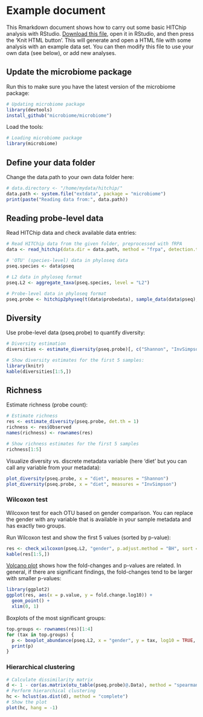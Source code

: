 # Example document

This Rmarkdown document shows how to carry out some basic HITChip analysis with RStudio. [Download this file](https://raw.githubusercontent.com/microbiome/microbiome/master/vignettes/Example.Rmd), open it in RStudio, and then press the 'Knit HTML button'. This will generate and open a HTML file with some analysis with an example data set. You can then modify this file to use your own data (see below), or add new analyses.


## Update the microbiome package

Run this to make sure you have the latest version of the microbiome package:

```r
# Updating microbiome package
library(devtools)
install_github("microbiome/microbiome")
```

Load the tools:

```r
# Loading microbiome package
library(microbiome)
```

## Define your data folder

Change the data.path to your own data folder here:

```r
# data.directory <- "/home/mydata/hitchip/"
data.path <- system.file("extdata", package = "microbiome")
print(paste("Reading data from:", data.path))
```


## Reading probe-level data

Read HITChip data and check available data entries:

```r
# Read HITChip data from the given folder, preprocessed with fRPA
data <- read_hitchip(data.dir = data.path, method = "frpa", detection.threshold = 10^1.8)

# 'OTU' (species-level) data in phyloseq data
pseq.species <- data$pseq

# L2 data in phyloseq format
pseq.L2 <- aggregate_taxa(pseq.species, level = "L2")

# Probe-level data in phyloseq format
pseq.probe <- hitchip2physeq(t(data$probedata), sample_data(data$pseq), detection.limit = 10^1.8)
```

## Diversity 

Use probe-level data (pseq.probe) to quantify diversity:

```r
# Diversity estimation
diversities <- estimate_diversity(pseq.probe)[, c("Shannon", "InvSimpson")]

# Show diversity estimates for the first 5 samples:
library(knitr)
kable(diversities[1:5,])
```


## Richness

Estimate richness (probe count):

```r
# Estimate richness
res <- estimate_diversity(pseq.probe, det.th = 1)
richness <- res$Observed
names(richness) <- rownames(res)

# Show richness estimates for the first 5 samples
richness[1:5]
```


Visualize diversity vs. discrete metadata variable (here 'diet' but you can call any variable from your metadata):

```r
plot_diversity(pseq.probe, x = "diet", measures = "Shannon")
plot_diversity(pseq.probe, x = "diet", measures = "InvSimpson")
```

### Wilcoxon test

Wilcoxon test for each OTU based on gender comparison. You can replace the gender with any variable that is available in your sample metadata and has exactly two groups.


Run Wilcoxon test and show the first 5 values (sorted by p-value):

```r
res <- check_wilcoxon(pseq.L2, "gender", p.adjust.method = "BH", sort = TRUE)
kable(res[1:5,])
```

[Volcano plot](https://en.wikipedia.org/wiki/Volcano_plot_%28statistics%29) shows how the fold-changes and p-values are related. In general, if there are significant findings, the fold-changes tend to be larger with smaller p-values:

```r
library(ggplot2)
ggplot(res, aes(x = p.value, y = fold.change.log10)) + 
  geom_point() + 
  xlim(0, 1)
```

Boxplots of the most significant groups:

```r
top.groups <- rownames(res)[1:4]
for (tax in top.groups) {
  p <- boxplot_abundance(pseq.L2, x = "gender", y = tax, log10 = TRUE, title = tax)
  print(p)
}
```


### Hierarchical clustering

```r
# Calculate dissimilarity matrix
d <- 1 - cor(as.matrix(otu_table(pseq.probe)@.Data), method = "spearman")
# Perform hierarchical clustering
hc <- hclust(as.dist(d), method = "complete")
# Show the plot
plot(hc, hang = -1)
```



